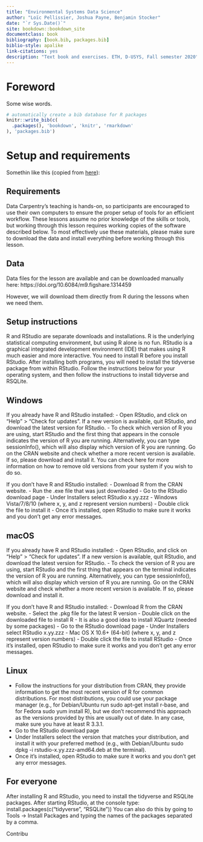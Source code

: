 ```yaml
--- 
title: "Environmental Systems Data Science"
author: "Loïc Pellissier, Joshua Payne, Benjamin Stocker"
date: "`r Sys.Date()`"
site: bookdown::bookdown_site
documentclass: book
bibliography: [book.bib, packages.bib]
biblio-style: apalike
link-citations: yes
description: "Text book and exercises. ETH, D-USYS, Fall semester 2020"
---
```


# Foreword

Some wise words.

```r
# automatically create a bib database for R packages
knitr::write_bib(c(
  .packages(), 'bookdown', 'knitr', 'rmarkdown'
), 'packages.bib')
```

# Setup and requirements

Somethin like this (copied from [here](https://datacarpentry.org/R-ecology-lesson/)):

## Requirements
Data Carpentry’s teaching is hands-on, so participants are encouraged to use their own computers to ensure the proper setup of tools for an efficient workflow. These lessons assume no prior knowledge of the skills or tools, but working through this lesson requires working copies of the software described below. To most effectively use these materials, please make sure to download the data and install everything before working through this lesson.

## Data
Data files for the lesson are available and can be downloaded manually here: https://doi.org/10.6084/m9.figshare.1314459

However, we will download them directly from R during the lessons when we need them.

## Setup instructions
R and RStudio are separate downloads and installations. R is the underlying statistical computing environment, but using R alone is no fun. RStudio is a graphical integrated development environment (IDE) that makes using R much easier and more interactive. You need to install R before you install RStudio. After installing both programs, you will need to install the tidyverse package from within RStudio. Follow the instructions below for your operating system, and then follow the instructions to install tidyverse and RSQLite.

## Windows
If you already have R and RStudio installed:
- Open RStudio, and click on “Help” > “Check for updates”. If a new version is available, quit RStudio, and download the latest version for RStudio.
- To check which version of R you are using, start RStudio and the first thing that appears in the console indicates the version of R you are running. Alternatively, you can type sessionInfo(), which will also display which version of R you are running. Go on the CRAN website and check whether a more recent version is available. If so, please download and install it. You can check here for more information on how to remove old versions from your system if you wish to do so.

If you don’t have R and RStudio installed:
- Download R from the CRAN website.
- Run the .exe file that was just downloaded
- Go to the RStudio download page
- Under Installers select RStudio x.yy.zzz - Windows Vista/7/8/10 (where x, y, and z represent version numbers)
- Double click the file to install it
- Once it’s installed, open RStudio to make sure it works and you don’t get any error messages.

## macOS

If you already have R and RStudio installed:
- Open RStudio, and click on “Help” > “Check for updates”. If a new version is available, quit RStudio, and download the latest version for RStudio.
- To check the version of R you are using, start RStudio and the first thing that appears on the terminal indicates the version of R you are running. Alternatively, you can type sessionInfo(), which will also display which version of R you are running. Go on the CRAN website and check whether a more recent version is available. If so, please download and install it.

If you don’t have R and RStudio installed: 
- Download R from the CRAN website.
- Select the .pkg file for the latest R version
- Double click on the downloaded file to install R
- It is also a good idea to install XQuartz (needed by some packages)
- Go to the RStudio download page
- Under Installers select RStudio x.yy.zzz - Mac OS X 10.6+ (64-bit) (where x, y, and z represent version numbers)
- Double click the file to install RStudio
- Once it’s installed, open RStudio to make sure it works and you don’t get any error messages.

## Linux
- Follow the instructions for your distribution from CRAN, they provide information to get the most recent version of R for common distributions. For most distributions, you could use your package manager (e.g., for Debian/Ubuntu run sudo apt-get install r-base, and for Fedora sudo yum install R), but we don’t recommend this approach as the versions provided by this are usually out of date. In any case, make sure you have at least R 3.3.1.
- Go to the RStudio download page
- Under Installers select the version that matches your distribution, and install it with your preferred method (e.g., with Debian/Ubuntu sudo dpkg -i rstudio-x.yy.zzz-amd64.deb at the terminal).
- Once it’s installed, open RStudio to make sure it works and you don’t get any error messages.

## For everyone
After installing R and RStudio, you need to install the tidyverse and RSQLite packages.
After starting RStudio, at the console type: install.packages(c("tidyverse", "RSQLite"))
You can also do this by going to Tools -> Install Packages and typing the names of the packages separated by a comma.

Contribu
